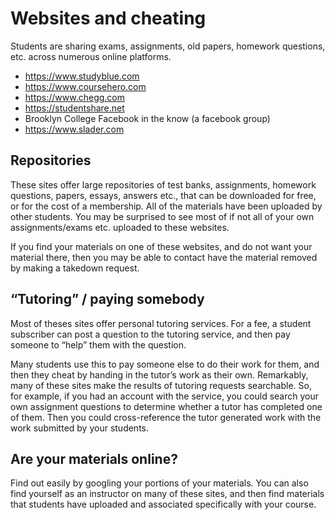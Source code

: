 # Websites and cheating

Students are sharing exams, assignments, old papers, homework questions, etc. across numerous online platforms. 

- [https://www.studyblue.com](https://www.studyblue.com)
- [https://www.coursehero.com](https://www.coursehero.com)
- [https://www.chegg.com](https://www.chegg.com)
- [https://studentshare.net](https://studentshare.net)
- Brooklyn College Facebook in the know (a facebook group)
- [https://www.slader.com](https://www.slader.com)

## Repositories

These sites offer large repositories of test banks, assignments, homework questions, papers, essays, answers etc., that can be downloaded for free, or for the cost of a membership. All of the materials have been uploaded by other students. You may be surprised to see most of if not all of your own assignments/exams etc. uploaded to these websites.

If you find your materials on one of these websites, and do not want your material there, then you may be able to contact have the material removed by making a takedown request.

## "Tutoring" / paying somebody 

Most of theses sites offer personal tutoring services. For a fee, a student subscriber can post a question to the tutoring service, and then pay someone to "help" them with the question. 

Many students use this to pay someone else to do their work for them, and then they cheat by handing in the tutor's work as their own. Remarkably, many of these sites make the results of tutoring requests searchable. So, for example, if you had an account with the service, you could search your own assignment questions to determine whether a tutor has completed one of them. Then you could cross-reference the tutor generated work with the work submitted by your students.

## Are your materials online?

Find out easily by googling your portions of your materials. You can also find yourself as an instructor on many of these sites, and then find materials that students have uploaded and associated specifically with your course.




